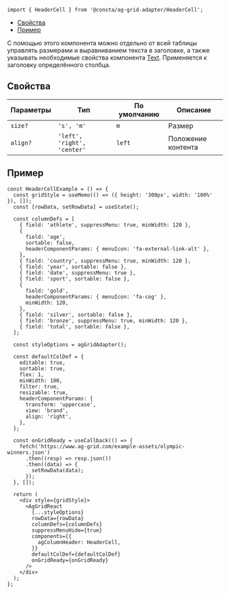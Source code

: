 
```tsx
import { HeaderCell } from '@consta/ag-grid-adapter/HeaderCell';
```

<MdxMenu>

- [Свойства](#свойства)
- [Пример](#пример)

</MdxMenu>

С помощью этого компонента можно отдельно от всей таблицы управлять размерами и выравниванием текста в заголовке, а также указывать необходимые свойства компонента
[Text](##LIBS.STAND|stand:uikit-components-text-stable).
Применяется к заголовку определённого столбца.

## Свойства

<RemadeTableInfo apiUrl="https://www.ag-grid.com/react-data-grid/component-header/" />

| Параметры | Тип                         | По умолчанию | Описание           |
| --------- | --------------------------- | ------------ | ------------------ |
| `size?`   | `'s', 'm'`                  | `m`          | Размер             |
| `align?`  | `'left', 'right', 'center'` | `left`       | Положение контента |

## Пример

```tsx
const HeaderCellExample = () => {
  const gridStyle = useMemo(() => ({ height: '300px', width: '100%' }), []);
  const [rowData, setRowData] = useState();

  const columnDefs = [
    { field: 'athlete', suppressMenu: true, minWidth: 120 },
    {
      field: 'age',
      sortable: false,
      headerComponentParams: { menuIcon: 'fa-external-link-alt' },
    },
    { field: 'country', suppressMenu: true, minWidth: 120 },
    { field: 'year', sortable: false },
    { field: 'date', suppressMenu: true },
    { field: 'sport', sortable: false },
    {
      field: 'gold',
      headerComponentParams: { menuIcon: 'fa-cog' },
      minWidth: 120,
    },
    { field: 'silver', sortable: false },
    { field: 'bronze', suppressMenu: true, minWidth: 120 },
    { field: 'total', sortable: false },
  ];

  const styleOptions = agGridAdapter();

  const defaultColDef = {
    editable: true,
    sortable: true,
    flex: 1,
    minWidth: 100,
    filter: true,
    resizable: true,
    headerComponentParams: {
      transform: 'uppercase',
      view: 'brand',
      align: 'right',
    },
  };

  const onGridReady = useCallback(() => {
    fetch('https://www.ag-grid.com/example-assets/olympic-winners.json')
      .then((resp) => resp.json())
      .then((data) => {
        setRowData(data);
      });
  }, []);

  return (
    <div style={gridStyle}>
      <AgGridReact
        {...styleOptions}
        rowData={rowData}
        columnDefs={columnDefs}
        suppressMenuHide={true}
        components={{
          agColumnHeader: HeaderCell,
        }}
        defaultColDef={defaultColDef}
        onGridReady={onGridReady}
      />
    </div>
  );
};
```

<HeaderCellExample />
